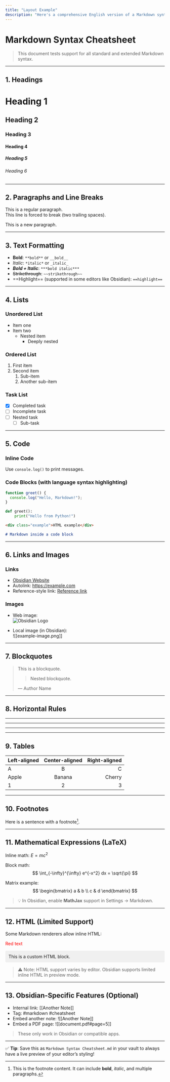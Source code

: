 ```yaml
---
title: "Layout Example"
description: "Here's a comprehensive English version of a Markdown syntax reference document that includes all common Markdown elements. "
---
```


# Markdown Syntax Cheatsheet

> This document tests support for all standard and extended Markdown syntax.

---

## 1. Headings

# Heading 1
## Heading 2
### Heading 3
#### Heading 4
##### Heading 5
###### Heading 6

---

## 2. Paragraphs and Line Breaks

This is a regular paragraph.  
This line is forced to break (two trailing spaces).

This is a new paragraph.

---

## 3. Text Formatting

- **Bold**: `**bold**` or `__bold__`
- *Italic*: `*italic*` or `_italic_`
- ***Bold + Italic***: `***bold italic***`
- ~~Strikethrough~~: `~~strikethrough~~`
- ==Highlight== (supported in some editors like Obsidian): `==highlight==`

---

## 4. Lists

### Unordered List
- Item one
- Item two
  - Nested item
    - Deeply nested

### Ordered List
1. First item
2. Second item
   1. Sub-item
   2. Another sub-item

### Task List
- [x] Completed task
- [ ] Incomplete task
- [ ] Nested task
  - [ ] Sub-task

---

## 5. Code

### Inline Code
Use `console.log()` to print messages.

### Code Blocks (with language syntax highlighting)
```javascript
function greet() {
  console.log("Hello, Markdown!");
}
```

```python
def greet():
    print("Hello from Python!")
```

```html
<div class="example">HTML example</div>
```

```markdown
# Markdown inside a code block
```

---

## 6. Links and Images

### Links
- [Obsidian Website](https://obsidian.md)
- Autolink: <https://example.com>
- Reference-style link: [Reference link][example]

[example]: https://example.com "Optional title"

### Images
- Web image:  
  ![Obsidian Logo](https://publish-01.obsidian.md/access/f7b5e8d0-8f8a-4f8b-8f8a-8f8b8f8b8f8b/logo.png)

- Local image (in Obsidian):  
  ![[example-image.png]]

---

## 7. Blockquotes

> This is a blockquote.
>
> > Nested blockquote.
>
> — Author Name

---

## 8. Horizontal Rules

---

***

___

---

## 9. Tables

| Left-aligned | Center-aligned | Right-aligned |
|:-------------|:--------------:|--------------:|
| A            | B              | C             |
| Apple        | Banana         | Cherry        |
| 1            | 2              | 3             |

---

## 10. Footnotes

Here is a sentence with a footnote[^1].

[^1]: This is the footnote content. It can include **bold**, *italic*, and multiple paragraphs.

---

## 11. Mathematical Expressions (LaTeX)

Inline math: $E = mc^2$

Block math:
$$
\int_{-\infty}^{\infty} e^{-x^2} dx = \sqrt{\pi}
$$

Matrix example:
$$
\begin{bmatrix}
a & b \\
c & d
\end{bmatrix}
$$

> 💡 In Obsidian, enable **MathJax** support in Settings → Markdown.

---

## 12. HTML (Limited Support)

Some Markdown renderers allow inline HTML:

<span style="color: red;">Red text</span>

<div style="background: #f0f0f0; padding: 10px; border-radius: 4px;">
  This is a custom HTML block.
</div>

> ⚠️ Note: HTML support varies by editor. Obsidian supports limited inline HTML in preview mode.

---

## 13. Obsidian-Specific Features (Optional)

- Internal link: [[Another Note]]
- Tag: #markdown #cheatsheet
- Embed another note: ![[Another Note]]
- Embed a PDF page: ![[document.pdf#page=5]]

> These only work in Obsidian or compatible apps.

---

✅ **Tip**: Save this as `Markdown Syntax Cheatsheet.md` in your vault to always have a live preview of your editor’s styling!